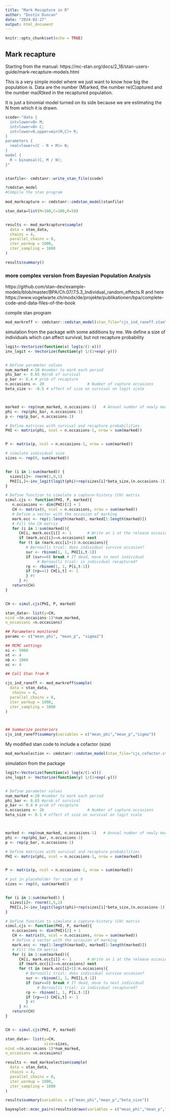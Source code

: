 ```yaml
---
title: "Mark Recapture in R"
author: "Dustin Duncan"
date: "2024-02-27"
output: html_document
---
```


```r
knitr::opts_chunk$set(echo = TRUE)
```

## Mark recapture
Starting from the manual:
https://mc-stan.org/docs/2_18/stan-users-guide/mark-recapture-models.html

This is a very simple model where we just want to know how big the population is. Data are the number (M)arked, the number re(C)aptured and the number ma(R)ked in the recaptured population.

It is just a binomial model turned on its side because we are estimating the N from which it is drawn.

```r
scode<-"data {
  int<lower=0> M;
  int<lower=0> C;
  int<lower=0,upper=min(M,C)> R;
}
parameters {
  real<lower=(C - R + M)> N;
}
model {
  R ~ binomial(C, M / N);
}"


stanfile<- cmdstanr::write_stan_file(scode)

?cmdstan_model
#Compile the stan program
 
mod_markcapture <- cmdstanr::cmdstan_model(stanfile)
```

```r

stan_data=list(M=100,C=100,R=50)


results <- mod_markcapture$sample(
  data = stan_data,
  chains = 4,
  parallel_chains = 8,
  iter_warmup = 1000,
  iter_sampling = 1000
)

results$summary()
```

### more complex version from Bayesian Population Analysis

https://github.com/stan-dev/example-models/blob/master/BPA/Ch.07/7.5.3_Individual_random_effects.R
and here
https://www.vogelwarte.ch/modx/de/projekte/publikationen/bpa/complete-code-and-data-files-of-the-book


compile stan program
```r
mod_markreff <- cmdstanr::cmdstan_model(stan_file="cjs_ind_raneff.stan")

```

simulation from the package with some additions by me.
We define a size of individuals which can affect survival, but not recapture probability
```r

logit<-Vectorize(function(x) log(x/(1-x)))
inv_logit <- Vectorize(function(y) 1/(1+exp(-y)))


# Define parameter values
num_marked <-10 #number to mark each period
phi_bar <- 0.65 #prob of survival
p_bar <- 0.4 # prob of recapture
n.occasions <- 20                   # Number of capture occasions
beta_size <- -0.5 # effect of size on survival on logit scale



marked <- rep(num_marked, n.occasions-1)   # Annual number of newly marked individuals
phi <- rep(phi_bar, n.occasions-1)
p <- rep(p_bar, n.occasions-1)

# Define matrices with survival and recapture probabilities
PHI <- matrix(phi, ncol = n.occasions-1, nrow = sum(marked))


P <- matrix(p, ncol = n.occasions-1, nrow = sum(marked))

# simulate individual size
sizes <- rep(0, sum(marked))


for (i in 1:sum(marked)) {
  sizes[i]<- rnorm(1,0,1)
  PHI[i,]<-inv_logit(logit(phi)+rep(sizes[i]*beta_size,(n.occasions-1)))
}

# Define function to simulate a capture-history (CH) matrix
simul.cjs <- function(PHI, P, marked){
   n.occasions <- dim(PHI)[2] + 1
   CH <- matrix(0, ncol = n.occasions, nrow = sum(marked))
   # Define a vector with the occasion of marking
   mark.occ <- rep(1:length(marked), marked[1:length(marked)])
   # Fill the CH matrix
   for (i in 1:sum(marked)){
      CH[i, mark.occ[i]] <- 1       # Write an 1 at the release occasion
      if (mark.occ[i]==n.occasions) next
      for (t in (mark.occ[i]+1):n.occasions){
         # Bernoulli trial: does individual survive occasion?
         sur <- rbinom(1, 1, PHI[i,t-1])
         if (sur==0) break # If dead, move to next individual
              # Bernoulli trial: is individual recaptured?
         rp <- rbinom(1, 1, P[i,t-1])
         if (rp==1) CH[i,t] <- 1
         } #t
      } #i
   return(CH)
}


CH <- simul.cjs(PHI, P, marked)
```

```r
stan_data<- list(y=CH,
nind =(n.occasions-1)*num_marked,
n_occasions =n.occasions)
```

```r

## Parameters monitored
params <- c("mean_phi", "mean_p", "sigma2")

## MCMC settings
ni <- 5000
nt <- 4
nb <- 1000
nc <- 4

## Call Stan from R

cjs_ind_raneff <- mod_markreff$sample(
  data = stan_data,
   chains = 4,
  parallel_chains = 8,
  iter_warmup = 1000,
  iter_sampling = 1000
)



## Summarize posteriors
cjs_ind_raneff$summary(variables = c("mean_phi","mean_p","sigma"))

```
My modified stan code to include a cofactor (size)

```r

mod_markselection <- cmdstanr::cmdstan_model(stan_file="cjs_cofactor.stan")

```
simulation from the package
```r

logit<-Vectorize(function(x) log(x/(1-x)))
inv_logit <- Vectorize(function(y) 1/(1+exp(-y)))


# Define parameter values
num_marked <-20 #number to mark each period
phi_bar <- 0.65 #prob of survival
p_bar <- 0.4 # prob of recapture
n.occasions <- 26                   # Number of capture occasions
beta_size <- 0.1 # effect of size on survival on logit scale



marked <- rep(num_marked, n.occasions-1)   # Annual number of newly marked individuals
phi <- rep(phi_bar, n.occasions-1)
p <- rep(p_bar, n.occasions-1)

# Define matrices with survival and recapture probabilities
PHI <- matrix(phi, ncol = n.occasions-1, nrow = sum(marked))


P <- matrix(p, ncol = n.occasions-1, nrow = sum(marked))

# put in placeholder for size at 0
sizes <- rep(0, sum(marked))


for (i in 1:sum(marked)) {
  sizes[i]<- rnorm(1,5,1)
  PHI[i,]<-inv_logit(logit(phi)+rep(sizes[i]*beta_size,(n.occasions-1)))
}

# Define function to simulate a capture-history (CH) matrix
simul.cjs <- function(PHI, P, marked){
   n.occasions <- dim(PHI)[2] + 1
   CH <- matrix(0, ncol = n.occasions, nrow = sum(marked))
   # Define a vector with the occasion of marking
   mark.occ <- rep(1:length(marked), marked[1:length(marked)])
   # Fill the CH matrix
   for (i in 1:sum(marked)){
      CH[i, mark.occ[i]] <- 1       # Write an 1 at the release occasion
      if (mark.occ[i]==n.occasions) next
      for (t in (mark.occ[i]+1):n.occasions){
         # Bernoulli trial: does individual survive occasion?
         sur <- rbinom(1, 1, PHI[i,t-1])
         if (sur==0) break # If dead, move to next individual
              # Bernoulli trial: is individual recaptured?
         rp <- rbinom(1, 1, P[i,t-1])
         if (rp==1) CH[i,t] <- 1
         } #t
      } #i
   return(CH)
}


CH <- simul.cjs(PHI, P, marked)
```

```r
stan_data<- list(y=CH,
                 size=sizes,
nind =(n.occasions-1)*num_marked,
n_occasions =n.occasions)

```

```r
results <- mod_markselection$sample(
  data = stan_data,
  chains = 4,
  parallel_chains = 8,
  iter_warmup = 1000,
  iter_sampling = 1000
)
```


```r
results$summary(variables = c("mean_phi","mean_p","beta_size"))
```

```r
bayesplot::mcmc_pairs(results$draws(variables = c("mean_phi","mean_p","beta_size")))
```
